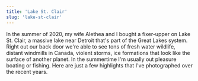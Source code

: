 ```yaml
---
title: 'Lake St. Clair'
slug: 'lake-st-clair'
---
```


In the summer of 2020, my wife Alethea and I bought a fixer-upper on Lake St. Clair, a massive lake near Detroit that's part of the Great Lakes system. Right out our back door we're able to see tons of fresh water wildlife, distant windmills in Canada, violent storms, ice formations that look like the surface of another planet. In the summertime I'm usually out pleasure boating or fishing. Here are just a few highlights that I've photographed over the recent years.
